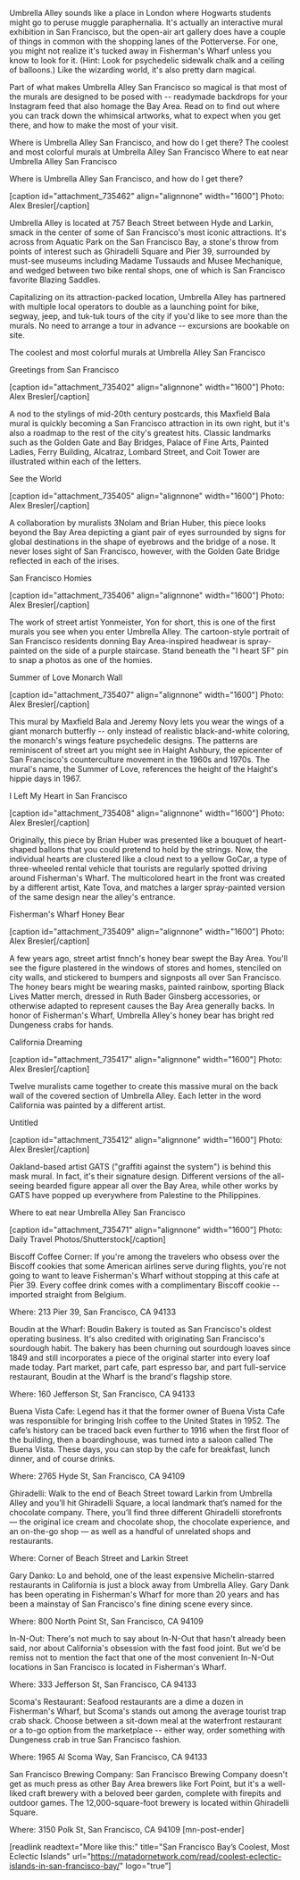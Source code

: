 Umbrella Alley sounds like a place in London where Hogwarts students might go to peruse muggle paraphernalia. It's actually an interactive mural exhibition in San Francisco, but the open-air art gallery does have a couple of things in common with the shopping lanes of the Potterverse. For one, you might not realize it's tucked away in Fisherman's Wharf unless you know to look for it. (Hint: Look for psychedelic sidewalk chalk and a ceiling of balloons.) Like the wizarding world, it's also pretty darn magical.

Part of what makes Umbrella Alley San Francisco so magical is that most of the murals are designed to be posed with -- readymade backdrops for your Instagram feed that also homage the Bay Area. Read on to find out where you can track down the whimsical artworks, what to expect when you get there, and how to make the most of your visit.



Where is Umbrella Alley San Francisco, and how do I get there?
The coolest and most colorful murals at Umbrella Alley San Francisco
Where to eat near Umbrella Alley San Francisco



Where is Umbrella Alley San Francisco, and how do I get there?

[caption id="attachment_735462" align="alignnone" width="1600"] Photo: Alex Bresler[/caption]

Umbrella Alley is located at 757 Beach Street between Hyde and Larkin, smack in the center of some of San Francisco's most iconic attractions. It's across from Aquatic Park on the San Francisco Bay, a stone's throw from points of interest such as Ghiradelli Square and Pier 39, surrounded by must-see museums including Madame Tussauds and Musee Mechanique, and wedged between two bike rental shops, one of which is San Francisco favorite Blazing Saddles. 

Capitalizing on its attraction-packed location, Umbrella Alley has partnered with multiple local operators to double as a launching point for bike, segway, jeep, and tuk-tuk tours of the city if you'd like to see more than the murals. No need to arrange a tour in advance -- excursions are bookable on site.

The coolest and most colorful murals at Umbrella Alley San Francisco

Greetings from San Francisco

[caption id="attachment_735402" align="alignnone" width="1600"] Photo: Alex Bresler[/caption]
 
A nod to the stylings of mid-20th century postcards, this Maxfield Bala mural is quickly becoming a San Francisco attraction in its own right, but it's also a roadmap to the rest of the city's greatest hits. Classic landmarks such as the Golden Gate and Bay Bridges, Palace of Fine Arts, Painted Ladies, Ferry Building, Alcatraz, Lombard Street, and Coit Tower are illustrated within each of the letters.

See the World

[caption id="attachment_735405" align="alignnone" width="1600"] Photo: Alex Bresler[/caption]

A collaboration by muralists 3Nolam and Brian Huber, this piece looks beyond the Bay Area depicting a giant pair of eyes surrounded by signs for global destinations in the shape of eyebrows and the bridge of a nose. It never loses sight of San Francisco, however, with the Golden Gate Bridge reflected in each of the irises.

San Francisco Homies

[caption id="attachment_735406" align="alignnone" width="1600"] Photo: Alex Bresler[/caption]

The work of street artist Yonmeister, Yon for short, this is one of the first murals you see when you enter Umbrella Alley. The cartoon-style portrait of San Francisco residents donning Bay Area-inspired headwear is spray-painted on the side of a purple staircase. Stand beneath the "I heart SF" pin to snap a photos as one of the homies.

Summer of Love Monarch Wall

[caption id="attachment_735407" align="alignnone" width="1600"] Photo: Alex Bresler[/caption]
 
This mural by Maxfield Bala and Jeremy Novy lets you wear the wings of a giant monarch butterfly -- only instead of realistic black-and-white coloring, the monarch's wings feature psychedelic designs. The patterns are reminiscent of street art you might see in Haight Ashbury, the epicenter of San Francisco's counterculture movement in the 1960s and 1970s. The mural's name, the Summer of Love, references the height of the Haight's hippie days in 1967.

I Left My Heart in San Francisco

[caption id="attachment_735408" align="alignnone" width="1600"] Photo: Alex Bresler[/caption]

Originally, this piece by Brian Huber was presented like a bouquet of heart-shaped ballons that you could pretend to hold by the strings. Now, the individual hearts are clustered like a cloud next to a yellow GoCar, a type of three-wheeled rental vehicle that tourists are regularly spotted driving around Fisherman's Wharf. The multicolored heart in the front was created by a different artist, Kate Tova, and matches a larger spray-painted version of the same design near the alley's entrance. 

Fisherman's Wharf Honey Bear

[caption id="attachment_735409" align="alignnone" width="1600"] Photo: Alex Bresler[/caption]
 
A few years ago, street artist fnnch's honey bear swept the Bay Area. You'll see the figure plastered in the windows of stores and homes, stenciled on city walls, and stickered to bumpers and signposts all over San Francisco. The honey bears might be wearing masks, painted rainbow, sporting Black Lives Matter merch, dressed in Ruth Bader Ginsberg accessories, or otherwise adapted to represent causes the Bay Area generally backs. In honor of Fisherman's Wharf, Umbrella Alley's honey bear has bright red Dungeness crabs for hands.

California Dreaming

[caption id="attachment_735417" align="alignnone" width="1600"] Photo: Alex Bresler[/caption]
 
Twelve muralists came together to create this massive mural on the back wall of the covered section of Umbrella Alley. Each letter in the word California was painted by a different artist. 

Untitled

[caption id="attachment_735412" align="alignnone" width="1600"] Photo: Alex Bresler[/caption]

Oakland-based artist GATS ("graffiti against the system") is behind this mask mural. In fact, it's their signature design. Different versions of the all-seeing bearded figure appear all over the Bay Area, while other works by GATS have popped up everywhere from Palestine to the Philippines.

Where to eat near Umbrella Alley San Francisco

[caption id="attachment_735471" align="alignnone" width="1600"] Photo: Daily Travel Photos/Shutterstock[/caption]

Biscoff Coffee Corner: If you're among the travelers who obsess over the Biscoff cookies that some American airlines serve during flights, you're not going to want to leave Fisherman's Wharf without stopping at this cafe at Pier 39. Every coffee drink comes with a complimentary Biscoff cookie -- imported straight from Belgium.

Where: 213 Pier 39, San Francisco, CA 94133

Boudin at the Wharf: Boudin Bakery is touted as San Francisco's oldest operating business. It's also credited with originating San Francisco's sourdough habit. The bakery has been churning out sourdough loaves since 1849 and still incorporates a piece of the original starter into every loaf made today. Part market, part cafe, part espresso bar, and part full-service restaurant, Boudin at the Wharf is the brand's flagship store.

Where: 160 Jefferson St, San Francisco, CA 94133

Buena Vista Cafe: Legend has it that the former owner of Buena Vista Cafe was responsible for bringing Irish coffee to the United States in 1952. The cafe’s history can be traced back even further to 1916 when the first floor of the building, then a boardinghouse, was turned into a saloon called The Buena Vista. These days, you can stop by the cafe for breakfast, lunch dinner, and of course drinks. 

Where: 2765 Hyde St, San Francisco, CA 94109

Ghiradelli: Walk to the end of Beach Street toward Larkin from Umbrella Alley and you’ll hit Ghiradelli Square, a local landmark that’s named for the chocolate company. There, you’ll find three different Ghiradelli storefronts — the original ice cream and chocolate shop, the chocolate experience, and an on-the-go shop — as well as a handful of unrelated shops and restaurants. 

Where: Corner of Beach Street and Larkin Street

Gary Danko: Lo and behold, one of the least expensive Michelin-starred restaurants in California is just a block away from Umbrella Alley. Gary Dank has been operating in Fisherman's Wharf for more than 20 years and has been a mainstay of San Francisco's fine dining scene every since.

Where: 800 North Point St, San Francisco, CA 94109

In-N-Out: There's not much to say about In-N-Out that hasn't already been said, nor about California's obsession with the fast food joint. But we'd be remiss not to mention the fact that one of the most convenient In-N-Out locations in San Francisco is located in Fisherman's Wharf.

Where: 333 Jefferson St, San Francisco, CA 94133

Scoma's Restaurant: Seafood restaurants are a dime a dozen in Fisherman's Wharf, but Scoma's stands out among the average tourist trap crab shack. Choose between a sit-down meal at the waterfront restaurant or a to-go option from the marketplace -- either way, order something with Dungeness crab in true San Francisco fashion.

Where: 1965 Al Scoma Way, San Francisco, CA 94133

San Francisco Brewing Company: San Francisco Brewing Company doesn't get as much press as other Bay Area brewers like Fort Point, but it's a well-liked craft brewery with a beloved beer garden, complete with firepits and outdoor games. The 12,000-square-foot brewery is located within Ghiradelli Square.

Where: 3150 Polk St, San Francisco, CA 94109 [mn-post-ender]

[readlink readtext="More like this:" title="San Francisco Bay’s Coolest, Most Eclectic Islands"  url="https://matadornetwork.com/read/coolest-eclectic-islands-in-san-francisco-bay/" logo="true”]